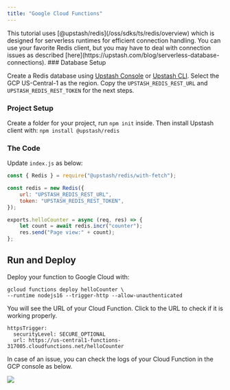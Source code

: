 ```yaml
---
title: "Google Cloud Functions"
---
```


<Note>
  This tutorial uses [@upstash/redis](/oss/sdks/ts/redis/overview) which is
  designed for serverless runtimes for efficient connection handling. You can
  use your favorite Redis client, but you may have to deal with connection
  issues as described
  [here](https://upstash.com/blog/serverless-database-connections).
</Note>
### Database Setup

Create a Redis database using [Upstash Console](https://console.upstash.com) or
[Upstash CLI](https://github.com/upstash/cli). Select the GCP US-Central-1 as
the region. Copy the `UPSTASH_REDIS_REST_URL` and `UPSTASH_REDIS_REST_TOKEN` for
the next steps.

### Project Setup

Create a folder for your project, run `npm init` inside. Then install Upstash
client with: `npm install @upstash/redis`

### The Code

Update `index.js` as below:

```js
const { Redis } = require("@upstash/redis/with-fetch");

const redis = new Redis({
    url: "UPSTASH_REDIS_REST_URL",
    token: "UPSTASH_REDIS_REST_TOKEN",
});

exports.helloCounter = async (req, res) => {
    let count = await redis.incr("counter");
    res.send("Page view:" + count);
};
```

## Run and Deploy

Deploy your function to Google Cloud with:

```shell
gcloud functions deploy helloCounter \
--runtime nodejs16 --trigger-http --allow-unauthenticated
```

You will see the URL of your Cloud Function. Click to the URL to check if it is
working properly.

```shell
httpsTrigger:
  securityLevel: SECURE_OPTIONAL
  url: https://us-central1-functions-317005.cloudfunctions.net/helloCounter
```

In case of an issue, you can check the logs of your Cloud Function in the GCP
console as below.

<Frame>
  <img src="/img/examples/gcp-error.png" />
</Frame>
